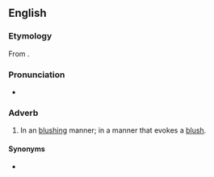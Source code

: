 ==English==

===Etymology===
From {{suffix|en|blushing|ly}}.

===Pronunciation===
* {{IPA|en|/ˈblʌʃɪŋli/}}

===Adverb===
{{en-adv}}

# In an [[blushing]] manner; in a manner that evokes a [[blush]].

====Synonyms====
* {{l|en|flushingly}}